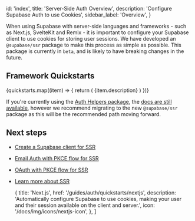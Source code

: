 
  id: 'index',
  title: 'Server-Side Auth Overview',
  description: 'Configure Supabase Auth to use Cookies',
  sidebar_label: 'Overview',
}

When using Supabase with server-side languages and frameworks - such as Next.js, SvelteKit and Remix - it is important to configure your Supabase client to use cookies for storing user sessions. We have developed an `@supabase/ssr` package to make this process as simple as possible. This package is currently in `beta`, and is likely to have breaking changes in the future.

## Framework Quickstarts

<div className="grid lg:grid-cols-12 gap-6 not-prose">
  {quickstarts.map((item) => {
    return (
      <Link href={`${item.href}`} key={item.title} passHref>
        <a className={'col-span-4'}>
          <GlassPanel title={item.title} span="col-span-6" background={false} icon={item.icon}>
            {item.description}
          </GlassPanel>
        </a>
      </Link>
    )
  })}
</div>

<Admonition type="note">

If you're currently using the [Auth Helpers package](https://github.com/supabase/auth-helpers), the [docs are still available](/docs/guides/auth/auth-helpers), however we recommend migrating to the new `@supabase/ssr` package as this will be the recommended path moving forward.

</Admonition>

## Next steps

- [Create a Supabase client for SSR](/docs/guides/auth/server-side/creating-a-client)
- [Email Auth with PKCE flow for SSR](/docs/guides/auth/server-side/email-based-auth-with-pkce-flow-for-ssr)
- [OAuth with PKCE flow for SSR](/docs/guides/auth/server-side/oauth-with-pkce-flow-for-ssr)
- [Learn more about SSR](/docs/guides/auth/server-side-rendering)

  {
    title: 'Next.js',
    href: '/guides/auth/quickstarts/nextjs',
    description:
      'Automatically configure Supabase to use cookies, making your user and their session available on the client and server.',
    icon: '/docs/img/icons/nextjs-icon',
  },
]


